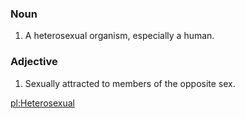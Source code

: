 ===Noun===

# A heterosexual organism, especially a human.

===Adjective===

# Sexually attracted to members of the opposite sex.

[[pl:Heterosexual]]